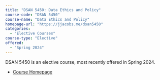 ```yaml
---
title: "DSAN 5450: Data Ethics and Policy"
course-code: "DSAN 5450"
course-name: "Data Ethics and Policy"
homepage-url: "https://jjacobs.me/dsan5450"
categories:
  - "Elective Courses"
course-type: "Elective"
offered:
  - "Spring 2024"
---
```


DSAN 5450 is an elective course, most recently offered in Spring 2024.

* <a href='{{< meta homepage-url >}}' target='_blank'>Course Homepage</a>
